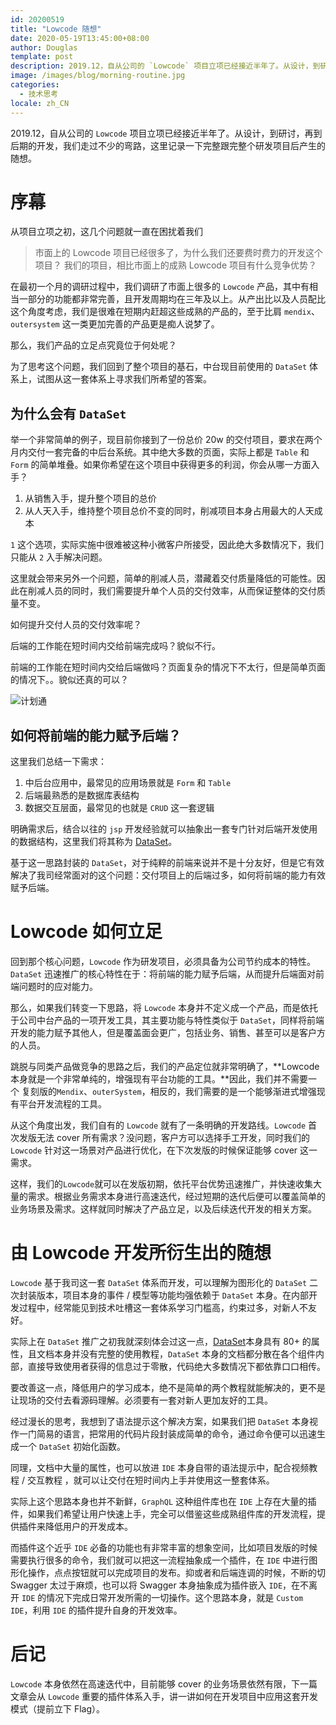 ```yaml
---
id: 20200519
title: "Lowcode 随想"
date: 2020-05-19T13:45:00+08:00
author: Douglas
template: post
description: 2019.12，自从公司的 `Lowcode` 项目立项已经接近半年了。从设计，到研讨，再到后期的开发，我们走过不少的弯路，这里记录一下完整跟完整个研发项目后产生的随想。
image: /images/blog/morning-routine.jpg
categories:
  - 技术思考
locale: zh_CN
---
```


2019.12，自从公司的 `Lowcode` 项目立项已经接近半年了。从设计，到研讨，再到后期的开发，我们走过不少的弯路，这里记录一下完整跟完整个研发项目后产生的随想。

# 序幕

从项目立项之初，这几个问题就一直在困扰着我们

> 市面上的 Lowcode 项目已经很多了，为什么我们还要费时费力的开发这个项目？
> 我们的项目，相比市面上的成熟 Lowcode 项目有什么竞争优势？

在最初一个月的调研过程中，我们调研了市面上很多的 `Lowcode` 产品，其中有相当一部分的功能都非常完善，且开发周期均在三年及以上。从产出比以及人员配比这个角度考虑，我们是很难在短期内赶超这些成熟的产品的，至于比肩 `mendix`、`outersystem` 这一类更加完善的产品更是痴人说梦了。

那么，我们产品的立足点究竟位于何处呢？

为了思考这个问题，我们回到了整个项目的基石，中台现目前使用的 `DataSet` 体系上，试图从这一套体系上寻求我们所希望的答案。

## 为什么会有 `DataSet`

举一个非常简单的例子，现目前你接到了一份总价 20w 的交付项目，要求在两个月内交付一套完备的中后台系统。其中绝大多数的页面，实际上都是 `Table` 和 `Form` 的简单堆叠。如果你希望在这个项目中获得更多的利润，你会从哪一方面入手？

1. 从销售入手，提升整个项目的总价
2. 从人天入手，维持整个项目总价不变的同时，削减项目本身占用最大的人天成本

`1` 这个选项，实际实施中很难被这种小微客户所接受，因此绝大多数情况下，我们只能从 `2` 入手解决问题。

这里就会带来另外一个问题，简单的削减人员，潜藏着交付质量降低的可能性。因此在削减人员的同时，我们需要提升单个人员的交付效率，从而保证整体的交付质量不变。

如何提升交付人员的交付效率呢？

后端的工作能在短时间内交给前端完成吗？貌似不行。

前端的工作能在短时间内交给后端做吗？页面复杂的情况下不太行，但是简单页面的情况下。。貌似还真的可以？

![计划通](http://imagetemp.oss-cn-beijing.aliyuncs.com/blog/2020-05-19-%E8%AE%A1%E5%88%92%E9%80%9A.jpeg?x-oss-process=style/TestCompress)

## 如何将前端的能力赋予后端？

这里我们总结一下需求：

1. 中后台应用中，最常见的应用场景就是 `Form` 和 `Table`
2. 后端最熟悉的是数据库表结构
3. 数据交互层面，最常见的也就是 `CRUD` 这一套逻辑

明确需求后，结合以往的 `jsp` 开发经验就可以抽象出一套专门针对后端开发使用的数据结构，这里我们将其称为 [DataSet](https://choerodon.github.io/choerodon-ui/components-pro/data-set-cn/ "DataSet")。

基于这一思路封装的 `DataSet`，对于纯粹的前端来说并不是十分友好，但是它有效解决了我司经常面对的这个问题：交付项目上的后端过多，如何将前端的能力有效赋予后端。

# Lowcode 如何立足

回到那个核心问题，`Lowcode` 作为研发项目，必须具备为公司节约成本的特性。`DataSet` 迅速推广的核心特性在于：将前端的能力赋予后端，从而提升后端面对前端问题时的应对能力。

那么，如果我们转变一下思路，将 `Lowcode` 本身并不定义成一个产品，而是依托于公司中台产品的一项开发工具，其主要功能与特性类似于 `DataSet`，同样将前端开发的能力赋予其他人，但是覆盖面会更广，包括业务、销售、甚至可以是客户方的人员。

跳脱与同类产品做竞争的思路之后，我们的产品定位就非常明确了，**Lowcode 本身就是一个非常单纯的，增强现有平台功能的工具。**因此，我们并不需要一个 复刻版的`Mendix`、`outerSystem`，相反的，我们需要的是一个能够渐进式增强现有平台开发流程的工具。

从这个角度出发，我们自有的 `Lowcode` 就有了一条明确的开发路线。`Lowcode` 首次发版无法 cover 所有需求？没问题，客户方可以选择手工开发，同时我们的`Lowcode` 针对这一场景对产品进行优化，在下次发版的时候保证能够 cover 这一需求。

这样，我们的`Lowcode`就可以在发版初期，依托平台优势迅速推广，并快速收集大量的需求。根据业务需求本身进行高速迭代，经过短期的迭代后便可以覆盖简单的业务场景及需求。这样就同时解决了产品立足，以及后续迭代开发的相关方案。

# 由 Lowcode 开发所衍生出的随想

`Lowcode` 基于我司这一套 `DataSet` 体系而开发，可以理解为图形化的 `DataSet` 二次封装版本，项目本身的事件 / 模型等功能均强依赖于 `DataSet` 本身。在内部开发过程中，经常能见到技术吐槽这一套体系学习门槛高，约束过多，对新人不友好。

实际上在 `DataSet` 推广之初我就深刻体会过这一点，[DataSet](https://choerodon.github.io/choerodon-ui/components-pro/data-set-cn/ "DataSet")本身具有 80+ 的属性，且文档本身并没有完整的使用教程，`DataSet` 本身的文档都分散在各个组件内部，直接导致使用者获得的信息过于零散，代码绝大多数情况下都依靠口口相传。

要改善这一点，降低用户的学习成本，绝不是简单的两个教程就能解决的，更不是让现场的交付去看源码理解。必须要有一套对新人更加友好的工具。

经过漫长的思考，我想到了语法提示这个解决方案，如果我们把 `DataSet` 本身视作一门简易的语言，把常用的代码片段封装成简单的命令，通过命令便可以迅速生成一个 `DataSet` 初始化函数。

同理，文档中大量的属性，也可以放进 `IDE` 本身自带的语法提示中，配合视频教程 / 交互教程 ，就可以让交付在短时间内上手并使用这一整套体系。

实际上这个思路本身也并不新鲜，`GraphQL` 这种组件库也在 `IDE` 上存在大量的插件，如果我们希望让用户快速上手，完全可以借鉴这些成熟组件库的开发流程，提供插件来降低用户的开发成本。

而插件这个近乎 `IDE` 必备的功能也有非常丰富的想象空间，比如项目发版的时候需要执行很多的命令，我们就可以把这一流程抽象成一个插件，在 `IDE` 中进行图形化操作，点点按钮就可以完成项目的发布。抑或者和后端连调的时候，不断的切 Swagger 太过于麻烦，也可以将 Swagger 本身抽象成为插件嵌入 `IDE`，在不离开 `IDE` 的情况下完成日常开发所需的一切操作。这个思路本身，就是 `Custom IDE`，利用 `IDE` 的插件提升自身的开发效率。

# 后记

`Lowcode` 本身依然在高速迭代中，目前能够 cover 的业务场景依然有限，下一篇文章会从 `Lowcode` 重要的插件体系入手，讲一讲如何在开发项目中应用这套开发模式（提前立下 Flag）。
